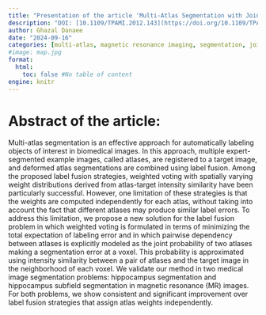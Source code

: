 ```yaml
---
title: "Presentation of the article 'Multi-Atlas Segmentation with Joint Label Fusion'"
description: "DOI: [10.1109/TPAMI.2012.143](https://doi.org/10.1109/TPAMI.2012.143){target='_blank'}"
author: Ghazal Danaee
date: "2024-09-16"
categories: [multi-atlas, magnetic resonance imaging, segmentation, joint label fusion]
#image: map.jpg
format:
  html:
    toc: false #No table of content
engine: knitr
---
```


# Abstract of the article:

Multi-atlas segmentation is an effective approach for automatically labeling objects of interest in biomedical images. In this approach, multiple expert-segmented example images, called atlases, are registered to a target image, and deformed atlas segmentations are combined using label fusion. Among the proposed label fusion strategies, weighted voting with spatially varying weight distributions derived from atlas-target intensity similarity have been particularly successful. However, one limitation of these strategies is that the weights are computed independently for each atlas, without taking into account the fact that different atlases may produce similar label errors. To address this limitation, we propose a new solution for the label fusion problem in which weighted voting is formulated in terms of minimizing the total expectation of labeling error and in which pairwise dependency between atlases is explicitly modeled as the joint probability of two atlases making a segmentation error at a voxel. This probability is approximated using intensity similarity between a pair of atlases and the target image in the neighborhood of each voxel. We validate our method in two medical image segmentation problems: hippocampus segmentation and hippocampus subfield segmentation in magnetic resonance (MR) images. For both problems, we show consistent and significant improvement over label fusion strategies that assign atlas weights independently. 